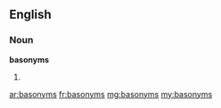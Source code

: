 ==English==

===Noun===
'''basonyms'''

# {{plural of|basonym}}

[[ar:basonyms]]
[[fr:basonyms]]
[[mg:basonyms]]
[[my:basonyms]]